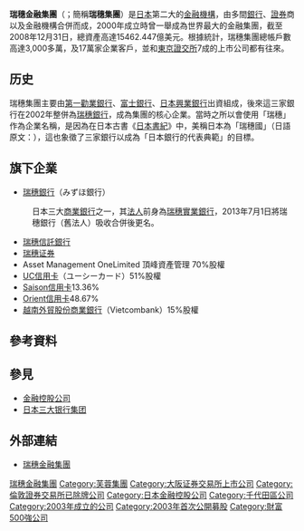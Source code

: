 {{NOT|瑞銀集團}}
{{Infobox Company
| company_name    = 株式會社瑞穗金融集團
| original_text   = {{lang|ja|株式会社みずほフィナンシャルグループ}}
| company_name_en = Mizuho Financial Group, Inc.
| company_logo = [[File:Mizuho_logo.svg|220px]]
| image =The Otemachi Tower.JPG
| image_size =
| image_caption =位於[[東京|東京]][[丸之內|丸之內]]的「[[大手町塔|大手町塔]]」（{{lang|ja|大手町タワー}}），自2014年以來為瑞穗金融集團總部所在地。
| company_type = [[上市公司|上市公司]]
| market_information = {{tyo|8411}}<br />{{ose|8411}}<br />{{nyse|MFG}}
| company_slogan = "Channel to Discovery"<br/>"One Mizuho: Building the future with you" (2013年4月)
| foundation = 2003年1月8日
| location = [[日本|日本]]<br/>[[東京都|東京都]][[千代田區|千代田區]][[大手町|大手町]]1-5-5
| key_people = [[佐藤康博|佐藤康博]]（取締役社長：2011年6月21日)
| industry = [[金融|金融業]]
| products = 各种金融服務：<br/>包括個人[[儲蓄|儲蓄]]<br/>個人理財<br/>個人及企業[[貸款|貸款]]<br/>[[資金|資金]]管理<br/>托管清算等
| num_employees = 45,758人（2005年3月31日）
| homepage = {{URL|https://www.mizuho-fg.co.jp}}
}}

'''瑞穗金融集團'''（{{jpn|j=みずほフィナンシャルグループ|rm=Mizuho Finansharu Gurūpu|f=y}}；簡稱'''瑞穗集團'''）是[[日本|日本]]第二大的[[金融|金融]][[機構|機構]]，由多間[[銀行|銀行]]、[[證券|證券]]商以及金融機構合併而成，2000年成立時曾一舉成為世界最大的金融集團，截至2008年12月31日，總資產高達15462.447億美元。根據統計，瑞穗集團總帳戶數高達3,000多萬，及17萬家企業客戶，並和[[東京證交所|東京證交所]]7成的上市公司都有往來。

==历史==
瑞穗集團主要由[[第一勸業銀行|第一勸業銀行]]、[[富士銀行|富士銀行]]、[[日本興業銀行|日本興業銀行]]出資組成，後來這三家銀行在2002年整併為[[瑞穗銀行|瑞穗銀行]]，成為集團的核心企業。當時之所以會使用「瑞穗」作為企業名稱，是因為在日本古書《[[日本書紀|日本書紀]]》中，美稱日本為「瑞穗國」（日語原文：{{lang|ja|葦原千五百秋瑞穂国}}），這也象徵了三家銀行以成為「日本銀行的代表典範」的目標。

==旗下企業==
*[[瑞穗銀行|瑞穗銀行]]（<font lang="ja">みずほ銀行</font>）
:日本三大[[商業銀行|商業銀行]]之一，其[[法人|法人]]前身為[[瑞穗實業銀行|瑞穗實業銀行]]，2013年7月1日將瑞穗銀行（舊法人）吸收合併後更名。
*[[瑞穗信託銀行|瑞穗信託銀行]]
*[[瑞穗证券|瑞穗证券]]
*Asset Management OneLimited 頂峰資產管理 70%股權
*[[UC信用卡|UC信用卡]]（<font lang="ja">ユーシーカード</font>）51%股權
*[[Saison信用卡|Saison信用卡]]13.36%
*[[Orient信用卡|Orient信用卡]]48.67%
*[[越南外貿股份商業銀行|越南外貿股份商業銀行]]（Vietcombank）15%股權

== 參考資料 ==
{{reflist|colwidth=30em}}

== 參見 ==
* [[金融控股公司|金融控股公司]]
* [[日本三大银行集团|日本三大银行集团]]
==外部連結==
* [https://www.mizuho-fg.co.jp 瑞穗金融集團] {{Wayback|url=https://www.mizuho-fg.co.jp/ |date=20160924220619 }}{{ja}}{{en}}

{{TOPIX 100}}
{{日經平均指數}}
{{Authority control}}

[[Category:瑞穗金融集團|]]
[[Category:芙蓉集團|Category:芙蓉集團]]
[[Category:大阪证券交易所上市公司|Category:大阪证券交易所上市公司]]
[[Category:倫敦證券交易所已除牌公司|Category:倫敦證券交易所已除牌公司]]
[[Category:日本金融控股公司|Category:日本金融控股公司]]
[[Category:千代田區公司|Category:千代田區公司]]
[[Category:2003年成立的公司|Category:2003年成立的公司]]
[[Category:2003年首次公開募股|Category:2003年首次公開募股]]
[[Category:財富500強公司|Category:財富500強公司]]